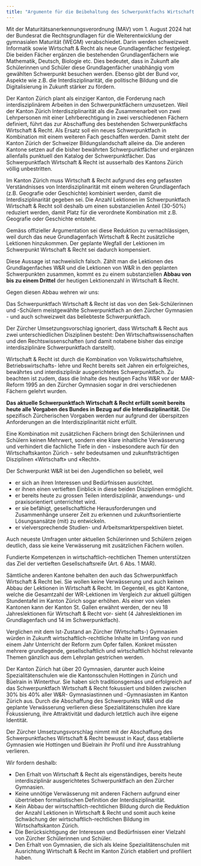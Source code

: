 ```yaml
---
title: "Argumente für die Beibehaltung des Schwerpunktfachs Wirtschaft und Recht"
---
```


Mit der Maturitätsanerkennungsverordnung (MAV) vom 1. August 2024 hat
der Bundesrat die Rechtsgrundlagen für die Weiterentwicklung der
gymnasialen Maturität (WEGM) verabschiedet. Darin werden schweizweit
Informatik sowie Wirtschaft & Recht als neue Grundlagenfächer 
festgelegt. Die beiden Fächer ergänzen die bestehenden Grundlagenfächern
wie Mathematik, Deutsch, Biologie etc. Dies bedeutet, dass in Zukunft
alle Schülerinnen und Schüler diese Grundlagenfächer unabhängig vom
gewählten Schwerpunkt besuchen werden. Ebenso gibt der Bund vor, Aspekte
wie z.B. die Interdisziplinarität, die politische Bildung und die
Digitalisierung in Zukunft stärker zu fördern.

Der Kanton Zürich plant als einziger Kanton, die Forderung nach
interdisziplinärem Arbeiten in den Schwerpunktfächern umzusetzen. Weil
der Kanton Zürich Interdisziplinarität als die Zusammenarbeit von zwei
Lehrpersonen mit einer Lehrberechtigung in zwei verschiedenen Fächern
definiert, führt das zur Abschaffung des bestehenden Schwerpunktfachs
Wirtschaft & Recht. Als Ersatz soll ein neues Schwerpunktfach in Kombination
mit einem weiteren Fach geschaffen werden.
Damit
steht der Kanton Zürich der Schweizer
Bildungslandschaft alleine da. Die anderen Kantone setzen auf die bisher
bewährten Schwerpunktfächer und ergänzen allenfalls punktuell den
Katalog der Schwerpunktfächer. Das Schwerpunktfach Wirtschaft & Recht
ist ausserhalb des Kantons Zürich völlig unbestritten.

Im Kanton Zürich muss Wirtschaft & Recht aufgrund des eng gefassten
Verständnisses von Interdisziplinarität mit
einem weiteren Grundlagenfach (z.B. Geografie oder Geschichte) kombiniert werden, damit
die Interdisziplinarität gegeben sei. Die Anzahl Lektionen im Schwerpunktfach Wirtschaft &
Recht soll deshalb um einen substanziellen Anteil (30-50%) reduziert werden, damit Platz für
die verordnete Kombination mit z.B. Geografie oder Geschichte entsteht.

Gemäss offizieller Argumentation sei diese Reduktion zu vernachlässigen,
weil durch das neue Grundlagenfach 
Wirtschaft & Recht zusätzliche Lektionen hinzukommen. Der geplante Wegfall der Lektionen
im Schwerpunkt Wirtschaft & Recht sei dadurch kompensiert.

Diese Aussage ist nachweislich falsch. Zählt man die Lektionen des Grundlagenfaches
W&R und die Lektionen von W&R in den geplanten Schwerpunkten zusammen, kommt es
zu einem substanziellen **Abbau von bis zu einem Drittel** der
heutigen Lektionenzahl in Wirtschaft & Recht.

Gegen diesen Abbau wehren wir uns:

Das Schwerpunktfach Wirtschaft & Recht ist das von den Sek-Schülerinnen und -Schülern
meistgewählte Schwerpunktfach an den Zürcher Gymnasien - und auch schweizweit das
beliebteste Schwerpunktfach.

Der Zürcher Umsetzungsvorschlag ignoriert, dass Wirtschaft & Recht aus
zwei unterschiedlichen Disziplinen besteht: Den
Wirtschaftswissenschaften und den Rechtswissenschaften (und damit
notabene bisher das einzige interdisziplinäre Schwerpunktfach darstellt).

Wirtschaft & Recht ist durch die Kombination von Volkswirtschaftslehre, Betriebswirtschafts-
lehre und Recht bereits seit Jahren ein erfolgreiches, bewährtes und
interdisziplinär ausgerichtetes Schwerpunktfach. Zu beachten ist zudem,
dass die Inhalte des heutigen Fachs 
W&R vor der MAR-Reform 1995 an den Zürcher Gymnasien sogar in drei
verschiedenen Fächern gelehrt wurden. 

**Das aktuelle Schwerpunktfach Wirtschaft & Recht erfüllt somit bereits
heute alle Vorgaben des Bundes in Bezug auf die Interdisziplinarität.**
Die spezifisch Zürcherischen Vorgaben werden nur aufgrund der
überspitzen Anforderungen an die Interdisziplinarität nicht erfüllt.

Eine Kombination mit zusätzlichen Fächern bringt den Schülerinnen und Schülern keinen
Mehrwert, sondern eine klare inhaltliche Verwässerung und verhindert die fachliche Tiefe
in den - insbesondere auch für den Wirtschaftskanton Zürich - sehr
bedeutsamen und zukunftsträchtigen Disziplinen «Wirtschaft» und «Recht». 

Der Schwerpunkt W&R ist bei den Jugendlichen so beliebt, weil

* er sich an ihren Interessen und Bedürfnissen ausrichtet.
* er ihnen einen vertieften Einblick in diese beiden Disziplinen ermöglicht.
* er bereits heute zu grossen Teilen interdisziplinär, anwendungs- und
  praxisorientiert unterrichtet wird.
* er sie befähigt, gesellschaftliche Herausforderungen und Zusammenhänge
  unserer Zeit zu erkennen und zukunftsorientierte Lösungsansätze (mit) zu entwickeln.
* er vielversprechende Studien- und Arbeitsmarktperspektiven bietet.
  
Auch neueste Umfragen unter aktuellen Schülerinnen und Schülern zeigen deutlich, dass sie
keine Verwässerung mit zusätzlichen Fächern wollen.

Fundierte Kompetenzen in wirtschaftlich-rechtlichen Themen unterstützen
das Ziel der vertieften Gesellschaftsreife (Art. 6 Abs. 1 MAR).

Sämtliche anderen Kantone behalten den auch das Schwerpunktfach Wirtschaft & Recht bei. Sie wollen
keine Verwässerung und auch keinen Abbau der Lektionen in Wirtschaft &
Recht. Im Gegenteil, es gibt Kantone, welche die Gesamtzahl der
WR-Lektionen im 
Vergleich zur aktuell gültigen Stundentafel im Kanton Zürich sogar
erhöhen. Als einer von vielen Kantonen kann der 
Kanton St. Gallen erwähnt werden, der neu 18 Jahreslektionen für Wirtschaft & Recht vor-
sieht (4 Jahreslektionen im Grundlagenfach und 14 im Schwerpunktfach).

Verglichen mit dem Ist-Zustand an Zürcher (Wirtschafts-) Gymnasien
würden in Zukunft wirtschaftlich-rechtliche Inhalte im Umfang von rund
einem Jahr Unterricht der Reform zum Opfer fallen. Konkret müssten
mehrere grundlegende, gesellschaftlich und wirtschaftlich höchst 
relevante Themen gänzlich aus dem Lehrplan gestrichen werden. 

Der Kanton Zürich hat über 20 Gymnasien, darunter auch kleine Spezialitätenschulen wie
die Kantonsschulen Hottingen in Zürich und Büelrain in Winterthur. Sie
haben sich traditionsgemäss und erfolgreich auf das Schwerpunktfach
Wirtschaft & Recht fokussiert und bilden 
zwischen 30% bis 40% aller W&R- Gymnasiastinnen und -Gymnasiasten im Kanton Zürich
aus. Durch die Abschaffung des Schwerpunkts W&R und die geplante
Verwässerung verlieren diese Spezialitätenschulen ihre klare
Fokussierung, ihre Attraktivität und dadurch letztlich 
auch ihre eigene Identität.

Der Zürcher Umsetzungsvorschlag nimmt mit der Abschaffung des Schwerpunktfaches
Wirtschaft & Recht bewusst in Kauf, dass etablierte Gymnasien wie Hottingen und Büelrain
ihr Profil und ihre Ausstrahlung verlieren.

Wir fordern deshalb:

* Den Erhalt von Wirtschaft & Recht als eigenständiges, bereits heute
  interdisziplinär ausgerichtetes Schwerpunktfach an den Zürcher
  Gymnasien. 
* Keine unnötige Verwässerung mit anderen Fächern aufgrund einer
  übertrieben formalistischen Definition der Interdisziplinarität.
* Kein Abbau der wirtschaftlich-rechtlichen Bildung durch die Reduktion
  der Anzahl Lektionen in Wirtschaft & Recht und somit auch keine
  Schwächung der wirtschaftlich-rechtlichen Bildung im Wirtschaftskanton
  Zürich. 
* Die Berücksichtigung der Interessen und Bedürfnissen einer Vielzahl
  von Zürcher Schülerinnen und Schüler.
* Den Erhalt von Gymnasien, die sich als kleine Spezialitätenschulen mit
  Ausrichtung Wirtschaft & Recht im Kanton Zürich etabliert und
  profiliert haben. 